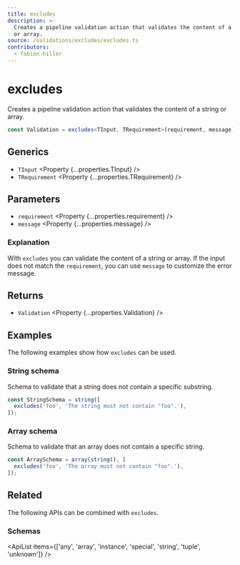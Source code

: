 ```yaml
---
title: excludes
description: >-
  Creates a pipeline validation action that validates the content of a string
  or array.
source: /validations/excludes/excludes.ts
contributors:
  - fabian-hiller
---
```



# excludes

Creates a pipeline validation action that validates the content of a string or array.

```ts
const Validation = excludes<TInput, TRequirement>(requirement, message);
```

## Generics

- `TInput` <Property {...properties.TInput} />
- `TRequirement` <Property {...properties.TRequirement} />

## Parameters

- `requirement` <Property {...properties.requirement} />
- `message` <Property {...properties.message} />

### Explanation

With `excludes` you can validate the content of a string or array. If the input does not match the `requirement`, you can use `message` to customize the error message.

## Returns

- `Validation` <Property {...properties.Validation} />

## Examples

The following examples show how `excludes` can be used.

### String schema

Schema to validate that a string does not contain a specific substring.

```ts
const StringSchema = string([
  excludes('foo', 'The string must not contain "foo".'),
]);
```

### Array schema

Schema to validate that an array does not contain a specific string.

```ts
const ArraySchema = array(string(), [
  excludes('foo', 'The array must not contain "foo".'),
]);
```

## Related

The following APIs can be combined with `excludes`.

### Schemas

<ApiList
  items={['any', 'array', 'instance', 'special', 'string', 'tuple', 'unknown']}
/>
